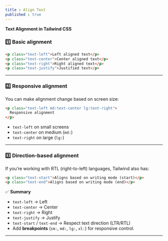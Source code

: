 ```yaml
---
title : Align Text
published : true
---
```



**Text Alignment in Tailwind CSS**

### 1️⃣ **Basic alignment**

```html
<p class="text-left">Left aligned text</p>
<p class="text-center">Center aligned text</p>
<p class="text-right">Right aligned text</p>
<p class="text-justify">Justified text</p>
```

---

### 2️⃣ **Responsive alignment**

You can make alignment change based on screen size:

```html
<p class="text-left md:text-center lg:text-right">
  Responsive alignment
</p>
```

* `text-left` on small screens
* `text-center` on medium (`md:`)
* `text-right` on large (`lg:`)

---

### 3️⃣ **Direction-based alignment**

If you’re working with RTL (right-to-left) languages, Tailwind also has:

```html
<p class="text-start">Aligns based on writing mode (start)</p>
<p class="text-end">Aligns based on writing mode (end)</p>
```


✅ **Summary**

* `text-left` → Left
* `text-center` → Center
* `text-right` → Right
* `text-justify` → Justify
* `text-start` / `text-end` → Respect text direction (LTR/RTL)
* Add **breakpoints** (`sm:`, `md:`, `lg:`, `xl:`) for responsive control.

---

